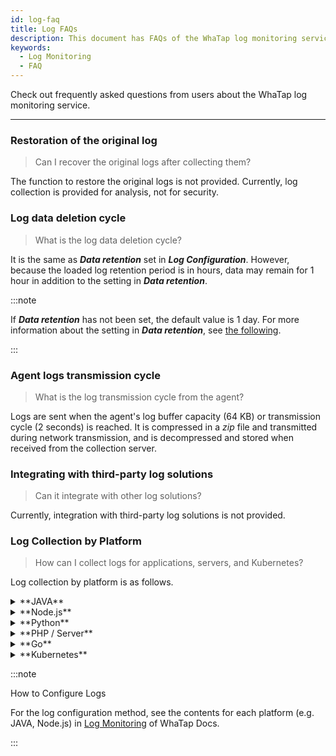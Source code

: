 ```yaml
---
id: log-faq
title: Log FAQs
description: This document has FAQs of the WhaTap log monitoring service.
keywords:
  - Log Monitoring
  - FAQ
---
```


Check out frequently asked questions from users about the WhaTap log monitoring service. 

---

<div className='faqs'>

### Restoration of the original log

> Can I recover the original logs after collecting them?

The function to restore the original logs is not provided. Currently, log collection is provided for analysis, not for security.

### Log data deletion cycle

> What is the log data deletion cycle?

It is the same as **_Data retention_** set in **_Log Configuration_**. However, because the loaded log retention period is in hours, data may remain for 1 hour in addition to the setting in **_Data retention_**.

:::note

If **_Data retention_** has not been set, the default value is 1 day. For more information about the setting in **_Data retention_**, see [the following](../log/log-setting#log-data-setting).

:::

### Agent logs transmission cycle

> What is the log transmission cycle from the agent?

Logs are sent when the agent's log buffer capacity (64 KB) or transmission cycle (2 seconds) is reached. It is compressed in a _zip_ file and transmitted during network transmission, and is decompressed and stored when received from the collection server.

### Integrating with third-party log solutions

> Can it integrate with other log solutions?

Currently, integration with third-party log solutions is not provided.

### Log Collection by Platform

> How can I collect logs for applications, servers, and Kubernetes?

Log collection by platform is as follows.

<details>
<summary>**JAVA**</summary>

The logs are collected by hooking in the `log4j` and `logback` log libraries.

:::note

When using `logback` or `log4j`, you may need to set options for Appender-based log collection. For more information, see the [Open source tracing](../java/agent-weaving#지원-오픈소스-목록) document in WhaTap Docs.

:::

</details>

<details>
<summary>**Node.js**</summary>

By hooking the built-in package process of Node.js, the logs for `process.stdout` and `process.stderr` are collected.

</details>

<details>
<summary>**Python**</summary>

The logs are collected by hooking in the `logging` and `loguru` log libraries.

</details>

<details>
<summary>**PHP / Server**</summary>

Collection is made by specifying the log files to monitor.

</details>

<details>
<summary>**Go**</summary>

- Collection is made by specifying the log files to monitor.

- The `Standard out` and `Standard error` logs are collected for applications.

:::note

To collect logs for standard outs and errors, extra settings are required.\
For more information, see the [Go Monitoring > API Guide](../golang/api-guide) document in WhaTap Docs.

:::

</details>

<details>
<summary>**Kubernetes**</summary>

1. **Container StdOut**

   The WhaTap Kubernetes agent collects <strong>Container's standard output logs (Container stdout/stderr)</strong>.
   These logs are collected using two methods, depending on the purpose of use.

   - **Logfile-based collection**

       This method directly reads log files stored in the file system of the Kubernetes node.\
       The collected logs can be checked using the <Cmdname sid="side_log" className="uitext" /> &gt; <Cmdname sid="side_logExplorer" className="uitext" />, <Cmdname sid="side_logSearch" className="uitext" />, and <Cmdname sid="side_logTail" className="uitext" /> features.

     ```ini title="와탭 에이전트 로그 파일 수집 경로"
     /var/log/pods/<namespace>_<pod-name>_<uid>/<container-name>/*.log
     ```

     ```ini title="예시"
     /var/log/pods/whatap_agent_7ddf2a4c-0877-4602-a38c-df07c4501ede/agent/0.log
     ```

       :::caution

       If logs are not collected, connect to the node and then check if the log files exist in the above path. For more information about the log collection filters, see the [Kubernetes 모니터링 > 로그](../kubernetes/log#containerStdOut-로그-필터-설정) document in WhaTap Docs.

       :::

   - **Real-time lookup via kube-apiserver**

       When you click a specific container in the container map, the Kubernetes API (kube-apiserver) is called in a way similar to the kubectl logs command to load the container logs in real time.

       This method is useful for quickly checking the container status, but it does not provide the search or long-term retention feature.

     | Type               | Log tab                                                                            | Click Container Map > Container |
     | ------------------ | ---------------------------------------------------------------------------------- | ------------------------------- |
     | Collection methods | Direct access to the node's file system                                            | Call the kube-apiserver API     |
     | Log location       | `/var/log/pods/<namespace><pod-name><uid>/<container-name>/*.log`                  | Call the kube-apiserver API     |
     | Use case           | Search, Filtering, Live Tail                                                       | Check real-time status          |
     | Retention          | O                                                                                  | X (Real-time view only)         |

2. **K8s Event**

   The Kubernetes event collection logs are collected after checking via the kubectl get events.

</details>

</div>

:::note

How to Configure Logs 

For the log configuration method, see the contents for each platform (e.g. JAVA, Node.js) in [Log Monitoring](../log/introduction) of WhaTap Docs.

:::
